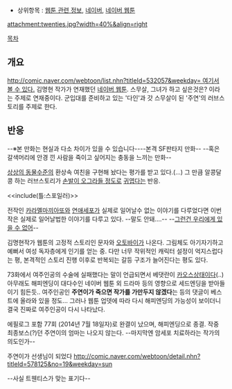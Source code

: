 * 상위항목 : [[웹툰 관련 정보]], [[네이버]], [[네이버 웹툰]]

attachment:twenties.jpg?width=40%&align=right

[[목차]]









== 개요 ==

[[http://comic.naver.com/webtoon/list.nhn?titleId=532057&weekday= 여기서 볼 수 있다.]]
김명현 작가가 연재했던 [[네이버 웹툰]].
스무살, 그녀가 하고 싶은것은? 이라는 주제로 연재중이다. 군입대를 준비하고 있는 '다인'과 갓 스무살이 된 '주연'의 러브스토리를 주제로 한다.

== 반응 ==

--※본 만화는 현실과 다소 차이가 있을 수 있습니다----본격 SF판타지 만화-- 
--혹은 갈색머리에 안경 낀 사람을 죽이고 싶어지는 충동을 느끼는 만화--

[[상상의 동물]]수준의 환상속 여친을 구현해 놨다는 평가를 받고 있다.(...) 그 만큼 알콩달콩 하는 러브스토리가 [[손발리 오그라진다|손발이 오그라들 정도]]로 [[카와이|귀엽다]]는 반응.

<<include(틀:스포일러)>>

전작인 [[카라멜마끼아또]]와 [[연애세포]]가 실제로 일어날수 없는 이야기를 다루었다면 이번작은 실제로 일어날법한 이야기를 다루고 있다. --말도 안돼....-- --[[그런 거는 우리한테는 있을 수가 없어|그런건 우리에게 있을 수 없어]]--

김명현작가 웹툰의 고정적 스토리인 문자와 [[오토바이]]가 나온다. 그림체도 아기자기하고 예뻐서 여성 독자층에게 인기를 얻는 중. 다만 너무 작위적인 캐릭터 설정이 억지스럽다는 평, 본격적인 스토리 진행 이후로 반복되는 갈등 구조가 늘어진다는 평도 있다.

73화에서 여주인공의 수술에 실패했다는 말이 언급되면서 베댓란이 [[카오스]]상태이다(..) 아무래도 해피엔딩이 대다수인 네이버 웹툰 외 드라마 등의 영향으로 세드엔딩을 받아들이기 힘든듯.. 여주인공인 '''주연이가 죽으면 작가를 가만두지 않겠다'''는 등의 댓글이 베스트에 올라와 있을 정도... 그러나 웹툰 업뎃에 따라 다시 해피엔딩의 가능성이 보이더니 결국 진짜로 여주인공이 다시 나타났다. 

에필로그 포함 77회 (2014년 7월 18일자)로 완결이 났으며, 해피엔딩으로 종결. 작중 최종보스(?)던 주연이의 엄마는 나오지 않는다. --마지막엔 암세포 치료하라는 작가의 의도인가--

주연이가 선생님이 되었다 [[http://comic.naver.com/webtoon/detail.nhn?titleId=578125&no=19&weekday=sun ]]

--사실 트웬티스가 맞는 표기다--
